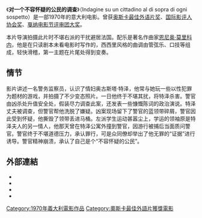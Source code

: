 {{Infobox film
|name            = 对一个不容怀疑的公民的调查
|image           = 
|caption         = 
|director        = [[埃利奥·彼得里|埃利奥·彼得里]]
|producer        = [[玛丽娜·奇科尼亚|玛丽娜·奇科尼亚]]<br>[[达妮埃莱·塞纳托雷|达妮埃莱·塞纳托雷]]
|writer          = [[埃利奥·彼得里|埃利奥·彼得里]]<br>[[乌戈·皮罗|乌戈·皮罗]]
|starring        = [[吉安·马里亚·沃隆泰|吉安·马里亚·沃隆泰]]<br>[[弗洛林达·博尔坎|弗洛林达·博尔坎]]
|music           = [[恩尼奥·莫里科内|恩尼奥·莫里科内]]
|cinematography  = [[路易吉·库威勒尔|路易吉·库威勒尔]]
|editing         = [[卢杰罗·马斯特罗扬尼|卢杰罗·马斯特罗扬尼]]
|distributor     = Euro International Film（意大利）
|released        = {{Start date|1970|2|9}}
|runtime         = 112分钟
|language        = 意大利语
|country         = 意大利
|budget          =
}}
《'''对一个不容怀疑的公民的调查'''》（Indagine su un cittadino al di sopra di ogni sospetto）是一部1970年的意大利电影。曾获[[奥斯卡最佳外语片奖|奥斯卡最佳外语片奖]]、[[国际影评人协会奖|国际影评人协会奖]]、[[戛纳电影节|戛纳电影节]][[评审团大奖|评审团大奖]]。

本片导演拍摄此片时不堪右派的干扰避居法国。配乐是著名作曲家[[恩尼奥·莫里科内|恩尼奥·莫里科内]]，他是在只读剧本未看电影时写作的，西西里风格的曲调由管弦乐、口技等组成，轻快滑稽，第一主题在片尾处得到变奏。

==情节==
影片讲述一名警务监察员，认识了情妇奥古斯塔·特泽，他常与她玩一些以性犯罪为题材的游戏，并拍摄了不少变态照片。一日他终于不堪其扰，将特泽杀害。警官由凶杀处升值安全处，假装尽力调查此案，还发表一些慷慨陈词的政治演说。特泽丈夫被调查，但警官帮他洗脱了嫌疑。凶案现场留下了警官的蓝领带碎屑，警官因此受到怀疑，他撕毁了领带丢进马桶。左派学生运动甚嚣尘上，学运的领袖原是特泽夫人的另一情人，他那天曾在特泽公寓外撞到警官，因游行被捕后当面质问警官。警官终于不堪道德压力，承认罪行，可是众同僚却举出了他无罪的“证据”进行诱导。警官精神崩溃，承认了自己是个“不容怀疑的公民”。

== 外部連結 ==
* {{IMDb title|0065889}}
* {{Amg movie|126536}}
* {{douban|1303078}}
* {{Rotten Tomatoes|investigation_of_a_citizen_above_suspicion}}

{{奥斯卡最佳外语片奖 (1961–1980)}}
{{大衛獎最佳影片}}
{{坎城影展評審團大獎}}
[[Category:1970年義大利電影作品|Category:1970年義大利電影作品]]
[[Category:奧斯卡最佳外語片獲獎電影|Category:奧斯卡最佳外語片獲獎電影]]